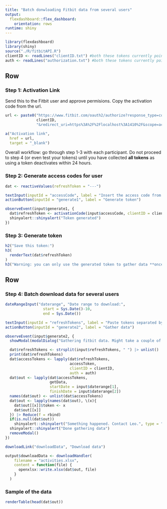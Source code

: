 ```yaml
---
title: "Batch donwloading Fitbit data from several users"
output: 
  flexdashboard::flex_dashboard:
    orientation: rows
runtime: shiny
---
```


```r
library(flexdashboard)
library(shiny)
source("./R/fitbitAPI.R")
clientID <- readLines("clientID.txt") #both these tokens currently point to a temporary fitbit app
auth <- readLines("authorization.txt") #both these tokens currently point to a temporary fitbit app
```

Row {data-height=400}
-----------------------------------------------------------------------

### Step 1: Activation Link

Send this to the Fitbit user and approve permisions. Copy the activation code from the url.

```r
url <- paste0("https://www.fitbit.com/oauth2/authorize?response_type=code&client_id=",
              clientID,
              "&redirect_uri=https%3A%2F%2Flocalhost%3A1410%2F&scope=activity%20heartrate%20location%20nutrition%20profile%20settings%20sleep%20social%20weight&expires_in=604800")

a("Activation link", 
  href = url, 
  target = "_blank")  
```

Overall workflow: go through step 1-3 with each participant. Do not proceed to step 4 (or even test your tokens) until you have collected **all tokens** as using a token deactivates within 24 hours.

### Step 2: Generate access codes for user

```r
dat <- reactiveValues(refreshToken = "---")

textInput(inputId = "accessCode", label = "Insert the access code from the url")
actionButton(inputId = "generate1", label = "Generate token")

observeEvent(input$generate1, {
  dat$refreshToken <- activationCode(input$accessCode, clientID = clientID, auth = auth)
  shinyalert::shinyalert("Token generated")
})
```

### Step 3: Generate token

```r
h2("Save this token:")
h3(
  renderText(dat$refreshToken)
)
h3("Warning: you can only use the generated token to gather data **once**")
```

Row {data-height=400}
-----------------------------------------------------------------------

### Step 4: Batch download data for several users

```r
dateRangeInput("daterange", "Date range to download:",
                 start = Sys.Date()-10,
                 end = Sys.Date())

textInput(inputId = "refreshTokens", label = "Paste tokens separated by space")
actionButton(inputId = "generate2", label = "Gather data")

observeEvent(input$generate2, {
  showModal(modalDialog("Gathering fitbit data. Might take a couple of minutes!", footer=NULL))

  dat$refreshTokens <- strsplit(input$refreshTokens, " ") |> unlist()
  print(dat$refreshTokens)
  dat$accessTokens <- lapply(dat$refreshTokens, 
                             accessToken, 
                             clientID = clientID,
                             auth = auth)
  dat$out <- lapply(dat$accessTokens, 
                    getData, 
                    startDate = input$daterange[1], 
                    finishDate = input$daterange[2])
  names(dat$out) <- unlist(dat$accessTokens)
  dat$out <- lapply(names(dat$out), \(x){
    dat$out[[x]]$token <- x
    dat$out[[x]]
  }) |> Reduce(f = rbind)
  if(is.null(dat$out))
    shinyalert::shinyalert("Something happened. Contact Leo.", type = "error")
  shinyalert::shinyalert("Done gathering data")
  removeModal()
})
```

```r
downloadLink("downloadData", "Download data")
```

```r
output$downloadData <- downloadHandler(
    filename = "activities.xlsx",
    content = function(file) {
      openxlsx::write.xlsx(dat$out, file)
    }
  )
```

### Sample of the data

```r
renderTable(head(dat$out))
```

